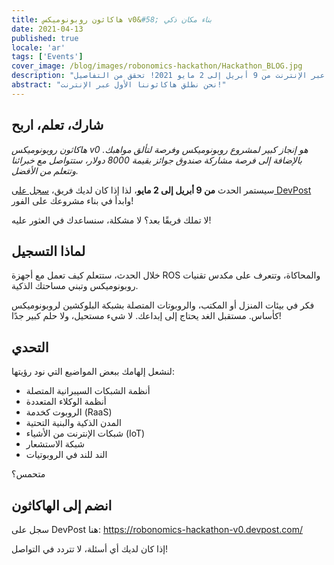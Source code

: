 ```yaml
---
title: هاكاثون روبونوميكس v0&#58; بناء مكان ذكي
date: 2021-04-13
published: true
locale: 'ar'
tags: ['Events']
cover_image: /blog/images/robonomics-hackathon/Hackathon_BLOG.jpg
description: "نحن نطلق هاكاثوننا الأول عبر الإنترنت من 9 أبريل إلى 2 مايو 2021! تحقق من التفاصيل."
abstract: "نحن نطلق هاكاثوننا الأول عبر الإنترنت!"
---
```


## شارك، تعلم، اربح

_هاكاثون روبونوميكس v0 هو إنجاز كبير لمشروع روبونوميكس وفرصة لتألق مواهبك. بالإضافة إلى فرصة مشاركة صندوق جوائز بقيمة 8000 دولار، ستتواصل مع خبرائنا وتتعلم من الأفضل._

سيستمر الحدث **من 9 أبريل إلى 2 مايو**، لذا إذا كان لديك فريق، [سجل على DevPost](https://robonomics-hackathon-v0.devpost.com) وابدأ في بناء مشروعك على الفور!

لا تملك فريقًا بعد؟ لا مشكلة، سنساعدك في العثور عليه!

## لماذا التسجيل

خلال الحدث، ستتعلم كيف تعمل مع أجهزة ROS والمحاكاة، وتتعرف على مكدس تقنيات روبونوميكس وتبني مساحتك الذكية.

فكر في بيئات المنزل أو المكتب، والروبوتات المتصلة بشبكة البلوكشين لروبونوميكس كأساس. مستقبل الغد يحتاج إلى إبداعك. لا شيء مستحيل، ولا حلم كبير جدًا!

## التحدي

لنشعل إلهامك ببعض المواضيع التي نود رؤيتها:
- أنظمة الشبكات السيبرانية المتصلة
- أنظمة الوكلاء المتعددة
- الروبوت كخدمة (RaaS)
- المدن الذكية والبنية التحتية
- شبكات الإنترنت من الأشياء (IoT)
- شبكة الاستشعار
- الند للند في الروبوتيات

متحمس؟

## انضم إلى الهاكاثون

سجل على DevPost هنا: https://robonomics-hackathon-v0.devpost.com/

إذا كان لديك أي أسئلة، لا تتردد في التواصل!